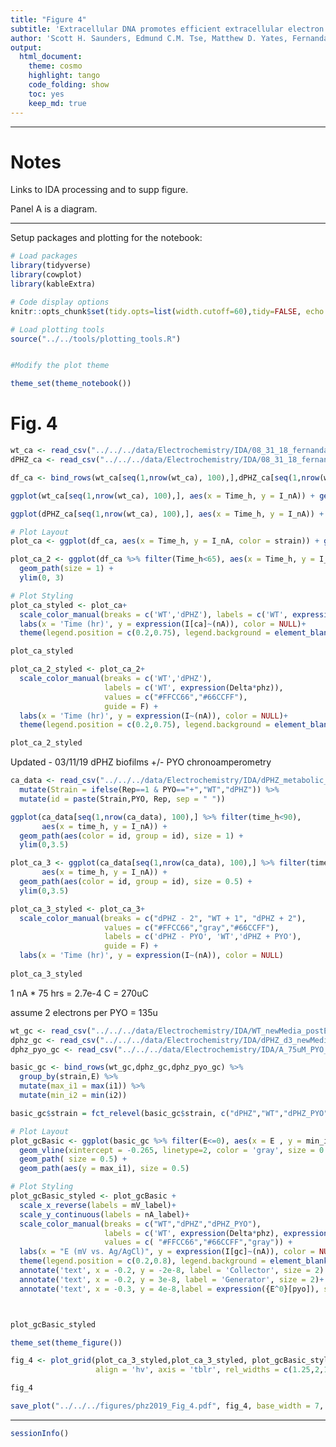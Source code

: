 ```yaml
---
title: "Figure 4"
subtitle: 'Extracellular DNA promotes efficient extracellular electron transfer by pyocyanin in *Pseudomonas aeruginosa* biofilms.'
author: 'Scott H. Saunders, Edmund C.M. Tse, Matthew D. Yates, Fernanda Jiménez-Otero, Jacqueline K. Barton, Leonard M. Tender and Dianne K. Newman'
output:
  html_document:
    theme: cosmo
    highlight: tango
    code_folding: show
    toc: yes
    keep_md: true
---
```


--------

# Notes

Links to IDA processing and to supp figure.

Panel A is a diagram.

----

Setup packages and plotting for the notebook:

```r
# Load packages
library(tidyverse)
library(cowplot)
library(kableExtra)

# Code display options
knitr::opts_chunk$set(tidy.opts=list(width.cutoff=60),tidy=FALSE, echo = TRUE, message=FALSE, warning=FALSE, fig.align="center", fig.retina = 2)

# Load plotting tools
source("../../tools/plotting_tools.R")


#Modify the plot theme

theme_set(theme_notebook())
```

# Fig. 4

```r
wt_ca <- read_csv("../../../data/Electrochemistry/IDA/08_31_18_fernanda_wt_CA.csv") %>% mutate(strain = 'WT')
dPHZ_ca <- read_csv("../../../data/Electrochemistry/IDA/08_31_18_fernanda_dPHZpyo_CA.csv") %>% mutate(strain = 'dPHZ')

df_ca <- bind_rows(wt_ca[seq(1,nrow(wt_ca), 100),],dPHZ_ca[seq(1,nrow(wt_ca), 100),])

ggplot(wt_ca[seq(1,nrow(wt_ca), 100),], aes(x = Time_h, y = I_nA)) + geom_point()

ggplot(dPHZ_ca[seq(1,nrow(wt_ca), 100),], aes(x = Time_h, y = I_nA)) + geom_point()

# Plot Layout
plot_ca <- ggplot(df_ca, aes(x = Time_h, y = I_nA, color = strain)) + geom_path(size = 1)

plot_ca_2 <- ggplot(df_ca %>% filter(Time_h<65), aes(x = Time_h, y = I_nA, color = strain)) + 
  geom_path(size = 1) + 
  ylim(0, 3)

# Plot Styling
plot_ca_styled <- plot_ca+
  scale_color_manual(breaks = c('WT','dPHZ'), labels = c('WT', expression(Delta*phz)), values = c("#FFCC66","#66CCFF")) +
  labs(x = 'Time (hr)', y = expression(I[ca]~(nA)), color = NULL)+
  theme(legend.position = c(0.2,0.75), legend.background = element_blank()) 

plot_ca_styled

plot_ca_2_styled <- plot_ca_2+
  scale_color_manual(breaks = c('WT','dPHZ'), 
                     labels = c('WT', expression(Delta*phz)), 
                     values = c("#FFCC66","#66CCFF"),
                     guide = F) +
  labs(x = 'Time (hr)', y = expression(I~(nA)), color = NULL)+
  theme(legend.position = c(0.2,0.75), legend.background = element_blank()) 

plot_ca_2_styled
```

Updated - 03/11/19 dPHZ biofilms +/- PYO chronoamperometry

```r
ca_data <- read_csv("../../../data/Electrochemistry/IDA/dPHZ_metabolic_current.csv", comment = "#") %>% 
  mutate(Strain = ifelse(Rep==1 & PYO=="+","WT","dPHZ")) %>% 
  mutate(id = paste(Strain,PYO, Rep, sep = " "))

ggplot(ca_data[seq(1,nrow(ca_data), 100),] %>% filter(time_h<90), 
       aes(x = time_h, y = I_nA)) + 
  geom_path(aes(color = id, group = id), size = 1) + 
  ylim(0,3.5)

plot_ca_3 <- ggplot(ca_data[seq(1,nrow(ca_data), 100),] %>% filter(time_h<90) %>% filter(id %in% c("dPHZ - 2", "WT + 1", "dPHZ + 2")), 
       aes(x = time_h, y = I_nA)) + 
  geom_path(aes(color = id, group = id), size = 0.5) + 
  ylim(0,3.5)

plot_ca_3_styled <- plot_ca_3+
  scale_color_manual(breaks = c("dPHZ - 2", "WT + 1", "dPHZ + 2"),
                     values = c("#FFCC66","gray","#66CCFF"),
                     labels = c('dPHZ - PYO', 'WT','dPHZ + PYO'),
                     guide = F) +
  labs(x = 'Time (hr)', y = expression(I~(nA)), color = NULL)
  
plot_ca_3_styled
```
1 nA * 75 hrs = 2.7e-4 C = 270uC

assume 2 electrons per PYO = 135u

```r
wt_gc <- read_csv("../../../data/Electrochemistry/IDA/WT_newMedia_postEquil_GC.txt", skip = 21,col_names =c('E', 'i1', 'i2', 't')) %>% mutate(strain='WT')
dphz_gc <- read_csv("../../../data/Electrochemistry/IDA/dPHZ_d3_newMedia_GC_3mVs.txt", skip = 0,col_names =c('E', 'i1', 'i2', 't') ) %>% mutate(strain = 'dPHZ')
dphz_pyo_gc <- read_csv("../../../data/Electrochemistry/IDA/A_75uM_PYO_GC_2.txt",skip = 21,col_names =c('E', 'i1', 'i2', 't')) %>% mutate(strain = 'dPHZ_PYO')

basic_gc <- bind_rows(wt_gc,dphz_gc,dphz_pyo_gc) %>% 
  group_by(strain,E) %>% 
  mutate(max_i1 = max(i1)) %>% 
  mutate(min_i2 = min(i2)) 

basic_gc$strain = fct_relevel(basic_gc$strain, c("dPHZ","WT","dPHZ_PYO"))

# Plot Layout
plot_gcBasic <- ggplot(basic_gc %>% filter(E<=0), aes(x = E , y = min_i2 , color = strain)) + 
  geom_vline(xintercept = -0.265, linetype=2, color = 'gray', size = 0.5) + 
  geom_path( size = 0.5) + 
  geom_path(aes(y = max_i1), size = 0.5)

# Plot Styling
plot_gcBasic_styled <- plot_gcBasic +
  scale_x_reverse(labels = mV_label)+
  scale_y_continuous(labels = nA_label)+
  scale_color_manual(breaks = c("WT","dPHZ","dPHZ_PYO"), 
                     labels = c('WT', expression(Delta*phz), expression(Delta*phz + PYO)), 
                     values = c( "#FFCC66","#66CCFF","gray")) + 
  labs(x = "E (mV vs. Ag/AgCl)", y = expression(I[gc]~(nA)), color = NULL) +
  theme(legend.position = c(0.2,0.8), legend.background = element_blank()) +
  annotate('text', x = -0.2, y = -2e-8, label = 'Collector', size = 2) +
  annotate('text', x = -0.2, y = 3e-8, label = 'Generator', size = 2)+
  annotate('text', x = -0.3, y = 4e-8,label = expression({E^0}[pyo]), size = 2 )



plot_gcBasic_styled
```

```r
theme_set(theme_figure())

fig_4 <- plot_grid(plot_ca_3_styled,plot_ca_3_styled, plot_gcBasic_styled,plot_gcBasic_styled, 
                   align = 'hv', axis = 'tblr', rel_widths = c(1.25,2,1.25,2), ncol = 4, scale = 0.95, labels = c('F','G','H','I'), label_size = 12)

fig_4

save_plot("../../../figures/phz2019_Fig_4.pdf", fig_4, base_width = 7, base_height = 1.5)
```

---

```r
sessionInfo()
```